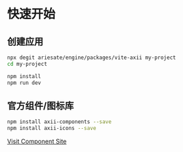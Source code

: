 # 快速开始

## 创建应用

```bash
npx degit ariesate/engine/packages/vite-axii my-project
cd my-project

npm install
npm run dev

```

## 官方组件/图标库

```bash
npm install axii-components --save
npm install axii-icons --save
```

[Visit Component Site](https://github.com/ariesate/axii-component-site)

